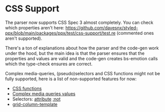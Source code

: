# CSS Support

The parser now supports CSS Spec 3 almost completely. You can check which properties aren't here: https://github.com/davesnx/styled-ppx/blob/main/packages/ppx/test/css-support/test.re (commented ones aren't supported).

There's a ton of explanations about how the parser and the code-gen work under the hood, but the main idea is that the parser ensures that the properties and values are valid and the code-gen creates bs-emotion calls which the type-check ensures are correct.

Complex media-queries, (pseudo)selectors and CSS functions might not be fully supported, here is a list of non-supported features for now:

- [CSS functions](https://github.com/davesnx/styled-ppx/issues/47)
- [Complex media queries values](https://github.com/davesnx/styled-ppx/issues/50)
- Selectors: [attribute](https://github.com/davesnx/styled-ppx/issues/129) [:not](https://github.com/davesnx/styled-ppx/issues/16)
- [grid-column-template](https://github.com/davesnx/styled-ppx/issues/146)
